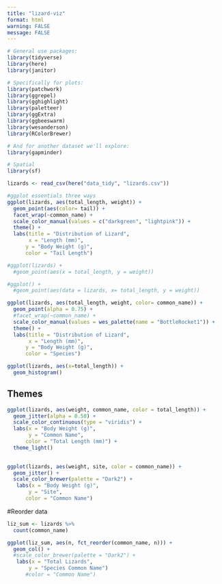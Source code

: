 ```yaml
---
title: "lizard-viz"
format: html
warning: FALSE
message: FALSE
---
```

```r
# General use packages:
library(tidyverse)
library(here)
library(janitor)

# Specifically for plots:
library(patchwork)
library(ggrepel)
library(gghighlight)
library(paletteer)
library(ggExtra)
library(ggbeeswarm)
library(wesanderson)
library(RColorBrewer)

# And for another dataset we'll explore:
library(gapminder)

# Spatial
library(sf)
```

```r
lizards <- read_csv(here("data_tidy", "lizards.csv"))
```
```r
#ggplot essentials three ways
ggplot(lizards, aes(total_length, weight)) +
  geom_point(aes(color= tail)) +
  facet_wrap(~common_name) +
  scale_color_manual(values = c("darkgreen", "lightpink")) +
  theme() +
  labs(title = "Distribution of Lizard",
       x = "Length (mm)",
      y = "Body Weight (g)",
      color = "Tail Length")

#ggplot(lizards) +
  #geom_point(aes(x = total_length, y = weight))

#ggplot() +
  #geom_point(aes(data = lizards, x= total_length, y = weight))
```

```r
ggplot(lizards, aes(total_length, weight, color= common_name)) +
  geom_point(alpha = 0.75) +
  #facet_wrap(~common_name) +
  scale_color_manual(values = wes_palette(name = "BottleRocket1")) +
  theme() +
  labs(title = "Distribution of Lizard",
       x = "Length (mm)",
      y = "Body Weight (g)",
      color = "Species")
```

```r
ggplot(lizards, aes(x=total_length)) +
  geom_histogram()
```


## Themes
```r
ggplot(lizards, aes(weight, common_name, color = total_length)) +
  geom_jitter(alpha = 0.50) +
  scale_color_continuous(type = "viridis") +
  labs(x = "Body Weight (g)",
       y = "Common Name",
      color = "Total Length (mm)") +
  theme_light()
  
```
```r
ggplot(lizards, aes(weight, site, color = common_name)) +
  geom_jitter() +
  scale_color_brewer(palette = "Dark2") +
   labs(x = "Body Weight (g)",
       y = "Site",
      color = "Common Name")
```
#Reorder data

```r
liz_sum <- lizards %>% 
  count(common_name)
```

```r
ggplot(liz_sum, aes(n, fct_reorder(common_name, n))) +
  geom_col() +
  #scale_color_brewer(palette = "Dark2") +
   labs(x = "Total Lizards",
       y = "Species Common Name")
      #color = "Common Name")
```



